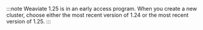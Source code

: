 :::note
Weaviate 1.25 is in an early access program. When you create a new cluster, choose either the most recent version of 1.24 or the most recent version of 1.25.
:::